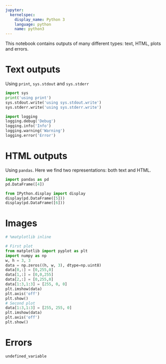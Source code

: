 ---
jupyter:
  kernelspec:
    display_name: Python 3
    language: python
    name: python3
---

This notebook contains outputs of many different types: text, HTML, plots and errors.


# Text outputs

Using `print`, `sys.stdout` and `sys.stderr`

```{python}
import sys
print('using print')
sys.stdout.write('using sys.stdout.write')
sys.stderr.write('using sys.stderr.write')
```

```{python}
import logging
logging.debug('Debug')
logging.info('Info')
logging.warning('Warning')
logging.error('Error')
```

# HTML outputs

Using `pandas`. Here we find two representations: both text and HTML.

```{python}
import pandas as pd
pd.DataFrame([4])
```

```{python}
from IPython.display import display
display(pd.DataFrame([5]))
display(pd.DataFrame([6]))
```

# Images

```{python}
# %matplotlib inline
```

```{python}
# First plot
from matplotlib import pyplot as plt
import numpy as np
w, h = 3, 3
data = np.zeros((h, w, 3), dtype=np.uint8)
data[0,:] = [0,255,0]
data[1,:] = [0,0,255]
data[2,:] = [0,255,0]
data[1:3,1:3] = [255, 0, 0]
plt.imshow(data)
plt.axis('off')
plt.show()
# Second plot
data[1:3,1:3] = [255, 255, 0]
plt.imshow(data)
plt.axis('off')
plt.show()
```

# Errors

```{python}
undefined_variable
```
